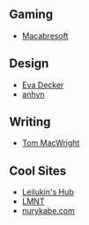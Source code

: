 ## Gaming

* [Macabresoft](https://www.macabresoft.com/)

## Design

* [Eva Decker](https://eva.town/)
* [anhvn](https://anhvn.com/)

## Writing

* [Tom MacWright](https://macwright.com/)

## Cool Sites

* [Leilukin's Hub](https://leilukin.com/)
* [LMNT](https://lmnt.me/)
* [nurykabe.com](https://nurykabe.com/)